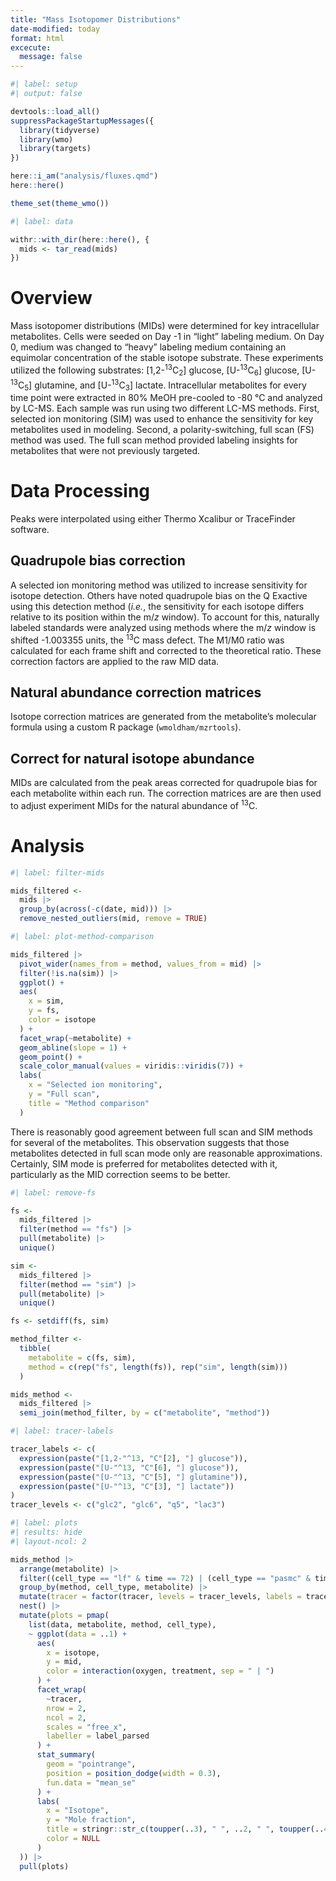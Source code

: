 ```yaml
---
title: "Mass Isotopomer Distributions"
date-modified: today
format: html
excecute:
  message: false
---
```


```r
#| label: setup
#| output: false

devtools::load_all()
suppressPackageStartupMessages({
  library(tidyverse)
  library(wmo)
  library(targets)
})

here::i_am("analysis/fluxes.qmd")
here::here()

theme_set(theme_wmo())
```

```r
#| label: data

withr::with_dir(here::here(), {
  mids <- tar_read(mids)
})
```

# Overview

Mass isotopomer distributions (MIDs) were determined for key intracellular metabolites. Cells were seeded on Day -1 in "light" labeling medium. On Day 0, medium was changed to "heavy" labeling medium containing an equimolar concentration of the stable isotope substrate. These experiments utilized the following substrates: [1,2-^13^C~2~] glucose, [U-^13^C~6~] glucose, [U-^13^C~5~] glutamine, and [U-^13^C~3~] lactate. Intracellular metabolites for every time point were extracted in 80% MeOH pre-cooled to -80 °C and analyzed by LC-MS. Each sample was run using two different LC-MS methods. First, selected ion monitoring (SIM) was used to enhance the sensitivity for key metabolites used in modeling. Second, a polarity-switching, full scan (FS) method was used. The full scan method provided labeling insights for metabolites that were not previously targeted.

# Data Processing

Peaks were interpolated using either Thermo Xcalibur or TraceFinder software.

## Quadrupole bias correction

A selected ion monitoring method was utilized to increase sensitivity for isotope detection. Others have noted quadrupole bias on the Q Exactive using this detection method (*i.e.*, the sensitivity for each isotope differs relative to its position within the m/*z* window). To account for this, naturally labeled standards were analyzed using methods where the m/*z* window is shifted -1.003355 units, the ^13^C mass defect. The M1/M0 ratio was calculated for each frame shift and corrected to the theoretical ratio. These correction factors are applied to the raw MID data. 

## Natural abundance correction matrices

Isotope correction matrices are generated from the metabolite's molecular formula using a custom R package (`wmoldham/mzrtools`). 

## Correct for natural isotope abundance

MIDs are calculated from the peak areas corrected for quadrupole bias for each metabolite within each run. The correction matrices are are then used to adjust experiment MIDs for the natural abundance of ^13^C. 

# Analysis

```r
#| label: filter-mids

mids_filtered <-
  mids |> 
  group_by(across(-c(date, mid))) |> 
  remove_nested_outliers(mid, remove = TRUE)
```

```r
#| label: plot-method-comparison

mids_filtered |> 
  pivot_wider(names_from = method, values_from = mid) |> 
  filter(!is.na(sim)) |>  
  ggplot() + 
  aes(
    x = sim, 
    y = fs, 
    color = isotope
  ) +
  facet_wrap(~metabolite) +
  geom_abline(slope = 1) +
  geom_point() + 
  scale_color_manual(values = viridis::viridis(7)) +
  labs(
    x = "Selected ion monitoring", 
    y = "Full scan", 
    title = "Method comparison"
  )
```

There is reasonably good agreement between full scan and SIM methods for several of the metabolites. This observation suggests that those metabolites detected in full scan mode only are reasonable approximations. Certainly, SIM mode is preferred for metabolites detected with it, particularly as the MID correction seems to be better. 

```r
#| label: remove-fs

fs <-
  mids_filtered |> 
  filter(method == "fs") |> 
  pull(metabolite) |> 
  unique()

sim <- 
  mids_filtered |> 
  filter(method == "sim") |> 
  pull(metabolite) |> 
  unique()

fs <- setdiff(fs, sim)

method_filter <-
  tibble(
    metabolite = c(fs, sim), 
    method = c(rep("fs", length(fs)), rep("sim", length(sim)))
  )

mids_method <-
  mids_filtered |> 
  semi_join(method_filter, by = c("metabolite", "method"))
```

```r
#| label: tracer-labels

tracer_labels <- c(
  expression(paste("[1,2-"^13, "C"[2], "] glucose")),
  expression(paste("[U-"^13, "C"[6], "] glucose")), 
  expression(paste("[U-"^13, "C"[5], "] glutamine")), 
  expression(paste("[U-"^13, "C"[3], "] lactate"))
)
tracer_levels <- c("glc2", "glc6", "q5", "lac3")
```

```r
#| label: plots
#| results: hide
#| layout-ncol: 2

mids_method |> 
  arrange(metabolite) |> 
  filter((cell_type == "lf" & time == 72) | (cell_type == "pasmc" & time == 48)) |> 
  group_by(method, cell_type, metabolite) |> 
  mutate(tracer = factor(tracer, levels = tracer_levels, labels = tracer_labels)) |> 
  nest() |> 
  mutate(plots = pmap(
    list(data, metabolite, method, cell_type),   
    ~ ggplot(data = ..1) + 
      aes(
        x = isotope, 
        y = mid, 
        color = interaction(oxygen, treatment, sep = " | ")
      ) +
      facet_wrap(
        ~tracer, 
        nrow = 2, 
        ncol = 2, 
        scales = "free_x", 
        labeller = label_parsed
      ) +
      stat_summary(
        geom = "pointrange", 
        position = position_dodge(width = 0.3), 
        fun.data = "mean_se"
      ) +
      labs(
        x = "Isotope", 
        y = "Mole fraction", 
        title = stringr::str_c(toupper(..3), " ", ..2, " ", toupper(..4)), 
        color = NULL
      )
  )) |> 
  pull(plots)
```


